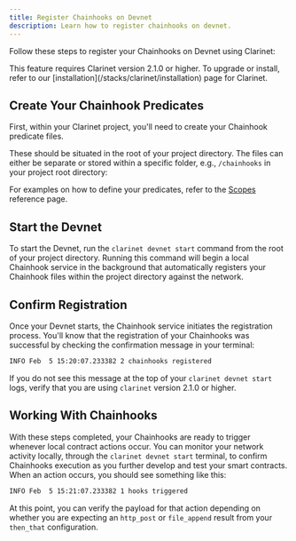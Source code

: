 ```yaml
---
title: Register Chainhooks on Devnet
description: Learn how to register chainhooks on devnet.
---
```



Follow these steps to register your Chainhooks on Devnet using Clarinet:

<Callout>
  This feature requires Clarinet version 2.1.0 or higher. To upgrade or install, refer to our [installation](/stacks/clarinet/installation) page for Clarinet.
</Callout>

## Create Your Chainhook Predicates

First, within your Clarinet project, you'll need to create your Chainhook predicate files.

These should be situated in the root of your project directory. The files can either be separate or stored within a specific folder, e.g., `/chainhooks` in your project root directory:

<Files className='pointer-events-none'>
  <Folder name="contracts" defaultOpen>
    <File name="counter.clar" />
  </Folder>
  <Folder name="chainhooks" defaultOpen className='bg-muted'>
    <File name="increment.json" />
    <File name="decrement.json" />
  </Folder>
  <Folder name="settings" />
  <Folder name="tests" defaultOpen>
    <File name="counter.test.ts" />
  </Folder>
  <File name=".gitignore" />
  <File name="Clarinet.toml" />
  <File name="package.json" />
  <File name="tsconfig.json" />
  <File name="vitest.config.js" />
</Files>

For examples on how to define your predicates, refer to the [Scopes](/stacks/chainhook/references/scopes) reference page.

## Start the Devnet

To start the Devnet, run the `clarinet devnet start` command from the root of your project directory. Running this command will begin a local Chainhook service in the background that automatically registers your Chainhook files within the project directory against the network.

## Confirm Registration

Once your Devnet starts, the Chainhook service initiates the registration process. You'll know that the registration of your Chainhooks was successful by checking the confirmation message in your terminal:

```bash
INFO Feb  5 15:20:07.233382 2 chainhooks registered
```

If you do not see this message at the top of your `clarinet devnet start` logs, verify that you are using `clarinet` version 2.1.0 or higher.

## Working With Chainhooks

With these steps completed, your Chainhooks are ready to trigger whenever local contract actions occur. You can monitor your network activity locally, through the `clarinet devnet start` terminal, to confirm Chainhooks execution as you further develop and test your smart contracts. When an action occurs, you should see something like this:

```bash
INFO Feb  5 15:21:07.233382 1 hooks triggered
```

At this point, you can verify the payload for that action depending on whether you are expecting an `http_post` or `file_append` result from your `then_that` configuration.